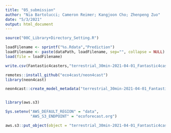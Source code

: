 ```yaml
---
title: "05_submission"
author: "Nia Bartolucci; Cameron Reimer; Kangjoon Cho; Zhenpeng Zuo"
date: "5/3/2021"
output: html_document
---
```


```r
source("00C_Library+Directory_Setting.R")

loadFilename <- sprintf("%s.Rdata","Prediction")
loadFilename <- paste(dataPath, loadFilename, sep="", collapse = NULL)
load(file = loadFilename)

write.csv(Fantastic4casters,"terrestrial_30min-2021-04-01_Fantastic4casters.csv")

remotes::install_github("eco4cast/neon4cast")
library(neon4cast)

neon4cast::create_model_metadata("terrestrial_30min-2021-04-01_Fantastic4casters.csv")


library(aws.s3)

Sys.setenv("AWS_DEFAULT_REGION" = "data",
           "AWS_S3_ENDPOINT" = "ecoforecast.org")

aws.s3::put_object(object = "terrestrial_30min-2021-04-01_Fantastic4casters.csv", bucket = "submissions")
```